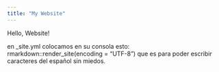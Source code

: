 ```yaml
---
title: "My Website"
---
```


Hello, Website!

 en _site.yml colocamos en su consola esto:
 rmarkdown::render_site(encoding = "UTF-8")
 que es para poder escribir caracteres del español sin miedos.